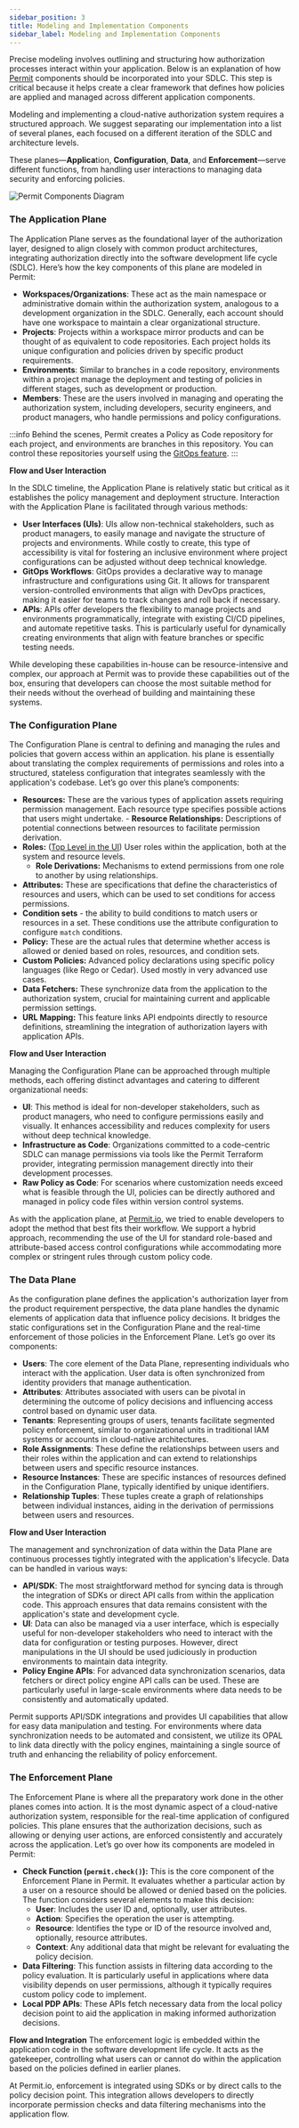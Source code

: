```yaml
---
sidebar_position: 3
title: Modeling and Implementation Components
sidebar_label: Modeling and Implementation Components
---
```


Precise modeling involves outlining and structuring how authorization processes interact within your application. Below is an explanation of how
[Permit](http://permit.io/) components should be incorporated into your SDLC. This step is critical because it helps create a clear
framework that defines how policies are applied and managed across different application components.

Modeling and implementing a cloud-native authorization system requires a structured approach.
We suggest separating our implementation into a list of several planes, each focused on a different iteration of the SDLC and architecture levels.

These planes—**Applica**tion, **Configuration**, **Data**, and **Enforcement**—serve different functions,
from handling user interactions to managing data security and enforcing policies.

![Permit Components Diagram](/img/diagrams/permit_planes.png)

### The Application Plane

The Application Plane serves as the foundational layer of the authorization layer, designed to align closely with common product architectures,
integrating authorization directly into the software development life cycle (SDLC). Here’s how the key components of this plane are modeled in Permit:

- **Workspaces/Organizations**: These act as the main namespace or administrative domain within the authorization system,
  analogous to a development organization in the SDLC.
  Generally, each account should have one workspace to maintain a clear organizational structure.
- **Projects**: Projects within a workspace mirror products and can be thought of as equivalent to code repositories.
  Each project holds its unique configuration and policies driven by specific product requirements.
- **Environments**: Similar to branches in a code repository, environments within a project manage the deployment and
  testing of policies in different stages, such as development or production.
- **Members**: These are the users involved in managing and operating the authorization system,
  including developers, security engineers, and product managers, who handle permissions and policy configurations.

:::info
Behind the scenes, Permit creates a Policy as Code repository for each project, and environments are branches in this repository. You can control these repositories yourself using the [GitOps feature](/integrations/gitops/overview).
:::

**Flow and User Interaction**

In the SDLC timeline, the Application Plane is relatively static but critical as it establishes the policy management and deployment structure.
Interaction with the Application Plane is facilitated through various methods:

- **User Interfaces (UIs)**: UIs allow non-technical stakeholders, such as product managers,
  to easily manage and navigate the structure of projects and environments.
  While costly to create, this type of accessibility is vital for fostering an inclusive environment where
  project configurations can be adjusted without deep technical knowledge.
- **GitOps Workflows**: GitOps provides a declarative way to manage infrastructure and configurations using Git.
  It allows for transparent version-controlled environments that align with DevOps practices,
  making it easier for teams to track changes and roll back if necessary.
- **APIs**: APIs offer developers the flexibility to manage projects and environments programmatically,
  integrate with existing CI/CD pipelines,
  and automate repetitive tasks. This is particularly useful for dynamically creating environments
  that align with feature branches or specific testing needs.

While developing these capabilities in-house can be resource-intensive and complex, our approach at Permit was to
provide these capabilities out of the box, ensuring that developers can choose the most suitable method for their
needs without the overhead of building and maintaining these systems.

### The Configuration Plane

The Configuration Plane is central to defining and managing the rules and policies that govern access within an application.
his plane is essentially about translating the complex requirements of permissions and roles into a structured,
stateless configuration that integrates seamlessly with the application's codebase.
Let’s go over this plane’s components:

- **Resources:** These are the various types of application assets requiring permission management.
  Each resource type specifies possible actions that users might undertake. - **Resource Relationships:** Descriptions of potential connections between resources to
  facilitate permission derivation.
- **Roles:** ([Top Level in the UI](/how-to/build-policies/rbac/components/#keyword-definitions))  User roles within the application, both at the system and resource levels.
  - **Role Derivations:** Mechanisms to extend permissions from one role to
    another by using relationships.
- **Attributes:** These are specifications that define the characteristics of resources and users,
  which can be used to set conditions for access permissions.
- **Condition sets** - the ability to build conditions to match users or resources in a set.
  These conditions use the attribute configuration to configure `match` conditions.
- **Policy:** These are the actual rules that determine whether access is allowed or denied
  based on roles, resources, and condition sets.
- **Custom Policies:** Advanced policy declarations using specific policy languages (like Rego or Cedar).
  Used mostly in very advanced use cases.
- **Data Fetchers:** These synchronize data from the application to the authorization system,
  crucial for maintaining current and applicable permission settings.
- **URL Mapping:** This feature links API endpoints directly to resource definitions,
  streamlining the integration of authorization layers with application APIs.

**Flow and User Interaction**

Managing the Configuration Plane can be approached through multiple methods,
each offering distinct advantages and catering to different organizational needs:

- **UI**: This method is ideal for non-developer stakeholders, such as product managers,
  who need to configure permissions easily and visually. It enhances accessibility and reduces complexity
  for users without deep technical knowledge.
- **Infrastructure as Code**: Organizations committed to a code-centric SDLC can manage permissions via tools like the Permit Terraform provider,
  integrating permission management directly into their development processes.
- **Raw Policy as Code**: For scenarios where customization needs exceed what is feasible through the UI,
  policies can be directly authored and managed in policy code files within version control systems.

As with the application plane, at [Permit.io](http://permit.io/), we tried to enable developers to adopt the method that best fits their workflow.
We support a hybrid approach, recommending the use of the UI for standard role-based and attribute-based access control
configurations while accommodating more complex or stringent rules through custom policy code.

### The Data Plane

As the configuration plane defines the application's authorization layer from the product requirement perspective,
the data plane handles the dynamic elements of application data that influence policy decisions.
It bridges the static configurations set in the Configuration Plane and the real-time enforcement of those policies in the Enforcement Plane.
Let’s go over its components:

- **Users**: The core element of the Data Plane, representing individuals who interact with the application.
  User data is often synchronized from identity providers that manage authentication.
- **Attributes**: Attributes associated with users can be pivotal in determining the outcome of policy decisions and
  influencing access control based on dynamic user data.
- **Tenants**: Representing groups of users, tenants facilitate segmented policy enforcement, similar to organizational
  units in traditional IAM systems or accounts in cloud-native architectures.
- **Role Assignments**: These define the relationships between users and their roles within the application and can extend
  to relationships between users and specific resource instances.
- **Resource Instances**: These are specific instances of resources defined in the Configuration Plane,
  typically identified by unique identifiers.
- **Relationship Tuples**: These tuples create a graph of relationships between individual instances,
  aiding in the derivation of permissions between users and resources.

**Flow and User Interaction**

The management and synchronization of data within the Data Plane are continuous processes tightly integrated
with the application's lifecycle. Data can be handled in various ways:

- **API/SDK**: The most straightforward method for syncing data is through the integration of SDKs or direct API calls
  from within the application code. This approach ensures that data remains consistent with the application's state and development cycle.
- **UI**: Data can also be managed via a user interface, which is especially useful for non-developer
  stakeholders who need to interact with the data for configuration or testing purposes.
  However, direct manipulations in the UI should be used judiciously in production environments to maintain data integrity.
- **Policy Engine APIs**: For advanced data synchronization scenarios, data fetchers or direct policy engine API calls can be used.
  These are particularly useful in large-scale environments where data needs to be consistently and automatically updated.

Permit supports API/SDK integrations and provides UI capabilities that allow for easy data manipulation and testing.
For environments where data synchronization needs to be automated and consistent, we utilize its OPAL to link data directly with the policy engines,
maintaining a single source of truth and enhancing the reliability of policy enforcement.

### The Enforcement Plane

The Enforcement Plane is where all the preparatory work done in the other planes comes into action.
It is the most dynamic aspect of a cloud-native authorization system, responsible for the real-time application of configured policies.
This plane ensures that the authorization decisions, such as allowing or denying user actions,
are enforced consistently and accurately across the application. Let’s go over how its components are modeled in Permit:

- **Check Function (`permit.check()`):** This is the core component of the Enforcement Plane in Permit.
  It evaluates whether a particular action by a user on a resource should be allowed or denied based on the policies.
  The function considers several elements to make this decision:
  - **User**: Includes the user ID and, optionally, user attributes.
  - **Action**: Specifies the operation the user is attempting.
  - **Resource**: Identifies the type or ID of the resource involved and, optionally, resource attributes.
  - **Context**: Any additional data that might be relevant for evaluating the policy decision.
- **Data Filtering**: This function assists in filtering data according to the policy evaluation.
  It is particularly useful in applications where data visibility depends on user permissions, although it typically requires custom policy code to implement.
- **Local PDP APIs**: These APIs fetch necessary data from the local policy decision point to aid the application in making informed authorization decisions.

**Flow and Integration**
The enforcement logic is embedded within the application code in the software development life cycle.
It acts as the gatekeeper, controlling what users can or cannot do within the application based on the policies defined in earlier planes.

At Permit.io, enforcement is integrated using SDKs or by direct calls to the policy decision point.
This integration allows developers to directly incorporate permission checks and data filtering mechanisms into the application flow.
